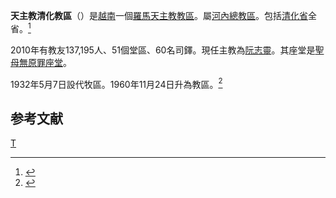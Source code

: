 {{Infobox Roman Catholic diocese
|Roman Catholic Diocese of = 天主教清化教區
|Latin name of diocese = Dioecesis de Thanh Hoa 
|image =
|caption = 
|location = [[越南|越南]]
|territory = [[清化省|清化省]] 
|population = 137,195
|rite = 拉丁禮
|patron =
|province = 河內
|established = 1960年
|cathedral = [[聖母無原罪主教座堂_(清化)|聖母無原罪座堂]]
|副主教座堂 =
|leadership = 主教
|website = http://www.gpthanhhoa.org/ 
|教宗 = 
|metropolitan =
|ordinary = 阮志靈
|coadjutor bishop =
|emeritus =
}}
'''天主教清化教區'''（{{lang-la|Dioecesis de Thanh Hoa}}）是[[越南|越南]]一個[[羅馬天主教|羅馬天主教]][[教區|教區]]。屬[[天主教河內總教區|河內總教區]]。包括[[清化省|清化省]]全省。<ref>{{cite news|publisher=[[天主教亞洲通訊社|天主教亞洲通訊社]]|date=2004年8月20日|title=北部清化教區新主教將團結與對話設為牧靈重點|url=http://test.cathnewschina.com/2004/08/20/VT6607/|deadurl=yes|archiveurl=https://web.archive.org/web/20160305185206/http://test.cathnewschina.com/2004/08/20/VT6607/|archivedate=2016年3月5日|accessdate=2012年2月26日}}</ref> 

2010年有教友137,195人、51個堂區、60名司鐸。現任主教為[[阮志靈|阮志靈]]。其座堂是[[聖母無原罪主教座堂_(清化)|聖母無原罪座堂]]。

1932年5月7日設代牧區。1960年11月24日升為教區。<ref name="">{{cite journal
|journal=[[宗座公報|宗座公報]]
|publisher=梵蒂岡出版社
|date=1961年1月30日
|volume=53
|title=In Vietnamensi regione Hierarchia Episcopalis constituitur
|page=346
|url=http://www.vatican.va/archive/aas/documents/AAS%2053%20%5B1961%5D%20-%20ocr.pdf
|access-date=2012年2月26日
|archive-date=2013年10月7日
|archive-url=https://web.archive.org/web/20131007213220/http://www.vatican.va/archive/aas/documents/AAS%2053%20%5B1961%5D%20-%20ocr.pdf
|dead-url=no
}}</ref>

==参考文献==
<div class="references-small">
<references></references>
</div>

{{天主教越南教省}}
[[Category:越南天主教教區|T]]